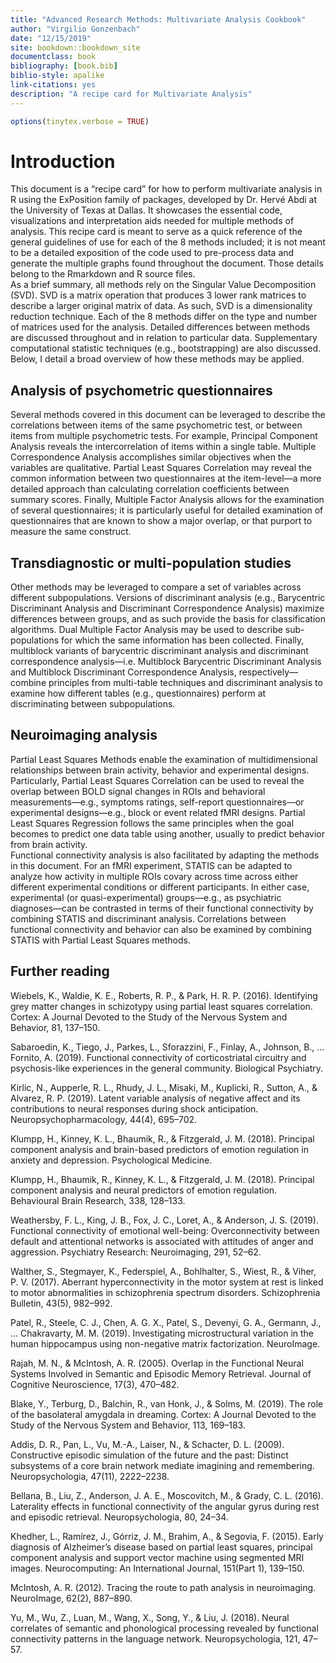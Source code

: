 ```yaml
--- 
title: "Advanced Research Methods: Multivariate Analysis Cookbook"
author: "Virgilio Gonzenbach"
date: "12/15/2019"
site: bookdown::bookdown_site
documentclass: book
bibliography: [book.bib]
biblio-style: apalike
link-citations: yes
description: "A recipe card for Multivariate Analysis"
---
```


```r
options(tinytex.verbose = TRUE)
```

# Introduction

This document is a "recipe card" for how to perform multivariate analysis in R using the ExPosition family of packages, developed by Dr. Hervé Abdi at the University of Texas at Dallas. It showcases the essential code, visualizations and interpretation aids needed for multiple methods of analysis. This recipe card is meant to serve as a quick reference of the general guidelines of use for each of the 8 methods included; it is not meant to be a detailed exposition of the code used to pre-process data and generate the multiple graphs found throughout the document. Those details belong to the Rmarkdown and R source files.  
\indent As a brief summary, all methods rely on the Singular Value Decomposition (SVD). SVD is a matrix operation that produces 3 lower rank matrices to describe a larger original matrix of data. As such, SVD is a dimensionality reduction technique. Each of the 8 methods differ on the type and number of matrices used for the analysis. Detailed differences between methods are discussed throughout and in relation to particular data. Supplementary computational statistic techniques (e.g., bootstrapping) are also discussed. 
 Below, I detail a broad overview of how these methods may be applied. 
  
## Analysis of psychometric questionnaires
Several methods covered in this document can be leveraged to describe the correlations between items of the same psychometric test, or between items from multiple psychometric tests. For example, Principal Component Analysis reveals the intercorrelation of items within a single table. Multiple Correspondence Analysis accomplishes similar objectives when the variables are qualitative. Partial Least Squares Correlation may reveal the common information between two questionnaires at the item-level—a more detailed approach than calculating correlation coefficients between summary scores. Finally, Multiple Factor Analysis allows for the examination of several questionnaires; it is particularly useful for detailed examination of questionnaires that are known to show a major overlap, or that purport to measure the same construct. 

## Transdiagnostic or multi-population studies
Other methods may be leveraged to compare a set of variables across different subpopulations. Versions of discriminant analysis (e.g., Barycentric Discriminant Analysis and Discriminant Correspondence Analysis) maximize differences between groups, and as such provide the basis for classification algorithms. Dual Multiple Factor Analysis may be used to describe sub-populations for which the same information has been collected. Finally, multiblock variants of barycentric discriminant analysis and discriminant correspondence analysis—i.e. Multiblock Barycentric Discriminant Analysis and Multiblock Discriminant Correspondence Analysis, respectively—combine principles from multi-table techniques and discriminant analysis to examine how different tables (e.g., questionnaires) perform at discriminating between subpopulations.

## Neuroimaging analysis
Partial Least Squares Methods enable the examination of multidimensional relationships between brain activity, behavior and experimental designs. Particularly, Partial Least Squares Correlation can be used to reveal the overlap between BOLD signal changes in ROIs and behavioral measurements—e.g., symptoms ratings, self-report questionnaires—or experimental designs—e.g., block or event related fMRI designs. Partial Least Squares Regression follows the same principles when the goal becomes to predict one data table using another, usually to predict behavior from brain activity.  
\indent Functional connectivity analysis is also facilitated by adapting the methods in this document. For an fMRI experiment, STATIS can be adapted to analyze how activity in multiple ROIs covary across time across either different experimental conditions or different participants. In either case, experimental (or quasi-experimental) groups—e.g., as psychiatric diagnoses—can be contrasted in terms of their functional connectivity by combining STATIS and discriminant analysis. Correlations between functional connectivity and behavior can also be examined by combining STATIS with Partial Least Squares methods.

## Further reading
Wiebels, K., Waldie, K. E., Roberts, R. P., & Park, H. R. P. (2016). Identifying grey matter changes in schizotypy using partial least squares correlation. Cortex: A Journal Devoted to the Study of the Nervous System and Behavior, 81, 137–150.

Sabaroedin, K., Tiego, J., Parkes, L., Sforazzini, F., Finlay, A., Johnson, B., … Fornito, A. (2019). Functional connectivity of corticostriatal circuitry and psychosis-like experiences in the general community. Biological Psychiatry.

Kirlic, N., Aupperle, R. L., Rhudy, J. L., Misaki, M., Kuplicki, R., Sutton, A., & Alvarez, R. P. (2019). Latent variable analysis of negative affect and its contributions to neural responses during shock anticipation. Neuropsychopharmacology, 44(4), 695–702.

Klumpp, H., Kinney, K. L., Bhaumik, R., & Fitzgerald, J. M. (2018). Principal component analysis and brain-based predictors of emotion regulation in anxiety and depression. Psychological Medicine.

Klumpp, H., Bhaumik, R., Kinney, K. L., & Fitzgerald, J. M. (2018). Principal component analysis and neural predictors of emotion regulation. Behavioural Brain Research, 338, 128–133.

Weathersby, F. L., King, J. B., Fox, J. C., Loret, A., & Anderson, J. S. (2019). Functional connectivity of emotional well-being: Overconnectivity between default and attentional networks is associated with attitudes of anger and aggression. Psychiatry Research: Neuroimaging, 291, 52–62.

Walther, S., Stegmayer, K., Federspiel, A., Bohlhalter, S., Wiest, R., & Viher, P. V. (2017). Aberrant hyperconnectivity in the motor system at rest is linked to motor abnormalities in schizophrenia spectrum disorders. Schizophrenia Bulletin, 43(5), 982–992.

Patel, R., Steele, C. J., Chen, A. G. X., Patel, S., Devenyi, G. A., Germann, J., … Chakravarty, M. M. (2019). Investigating microstructural variation in the human hippocampus using non-negative matrix factorization. NeuroImage.

Rajah, M. N., & McIntosh, A. R. (2005). Overlap in the Functional Neural Systems Involved in Semantic and Episodic Memory Retrieval. Journal of Cognitive Neuroscience, 17(3), 470–482.

Blake, Y., Terburg, D., Balchin, R., van Honk, J., & Solms, M. (2019). The role of the basolateral amygdala in dreaming. Cortex: A Journal Devoted to the Study of the Nervous System and Behavior, 113, 169–183.

Addis, D. R., Pan, L., Vu, M.-A., Laiser, N., & Schacter, D. L. (2009). Constructive episodic simulation of the future and the past: Distinct subsystems of a core brain network mediate imagining and remembering. Neuropsychologia, 47(11), 2222–2238.

Bellana, B., Liu, Z., Anderson, J. A. E., Moscovitch, M., & Grady, C. L. (2016). Laterality effects in functional connectivity of the angular gyrus during rest and episodic retrieval. Neuropsychologia, 80, 24–34.

Khedher, L., Ramírez, J., Górriz, J. M., Brahim, A., & Segovia, F. (2015). Early diagnosis of Alzheimer’s disease based on partial least squares, principal component analysis and support vector machine using segmented MRI images. Neurocomputing: An International Journal, 151(Part 1), 139–150.

McIntosh, A. R. (2012). Tracing the route to path analysis in neuroimaging. NeuroImage, 62(2), 887–890.

Yu, M., Wu, Z., Luan, M., Wang, X., Song, Y., & Liu, J. (2018). Neural correlates of semantic and phonological processing revealed by functional connectivity patterns in the language network. Neuropsychologia, 121, 47–57.